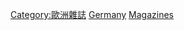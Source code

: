 {{Commons category|Magazines of Germany}}

[[Category:歐洲雜誌|Category:歐洲雜誌]]
[[Category:各國雜誌|Germany]]
[[Category:德國媒體|Magazines]]